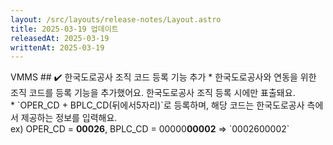 ```yaml
---
layout: /src/layouts/release-notes/Layout.astro
title: 2025-03-19 업데이트
releasedAt: 2025-03-19
writtenAt: 2025-03-19
---
```




<Frame>
    <Badge style={'web'}>VMMS</Badge>
    ## ✔️ 한국도로공사 조직 코드 등록 기능 추가
    * 한국도로공사와 연동을 위한 조직 코드를 등록 기능을 추가했어요. 한국도로공사 조직 등록 시에만 표출돼요.<br/>
    * `OPER_CD + BPLC_CD(뒤에서5자리)`로 등록하며, 해당 코드는 한국도로공사 측에서 제공하는 정보를 입력해요.<br/>
        ex) OPER_CD = <strong>00026</strong>, BPLC_CD = 00000<strong>00002</strong> => `0002600002`
    <Figure src={Image1} caption={"조직 코드 등록"} width={800}/><br/>

</Frame>

